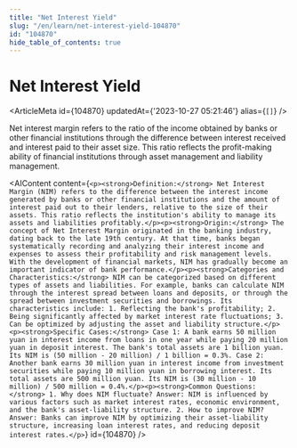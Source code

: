 ```yaml
---
title: "Net Interest Yield"
slug: "/en/learn/net-interest-yield-104870"
id: "104870"
hide_table_of_contents: true
---
```



# Net Interest Yield

<ArticleMeta id={104870} updatedAt={'2023-10-27 05:21:46'} alias={`[]`} />
<div className='border-solid border-b border-t-0 my-4 border-[var(--ifm-color-gray-300)]' />

Net interest margin refers to the ratio of the income obtained by banks or other financial institutions through the difference between interest received and interest paid to their asset size. This ratio reflects the profit-making ability of financial institutions through asset management and liability management.

<AIContent content={`<p><strong>Definition:</strong> Net Interest Margin (NIM) refers to the difference between the interest income generated by banks or other financial institutions and the amount of interest paid out to their lenders, relative to the size of their assets. This ratio reflects the institution's ability to manage its assets and liabilities profitably.</p><p><strong>Origin:</strong> The concept of Net Interest Margin originated in the banking industry, dating back to the late 19th century. At that time, banks began systematically recording and analyzing their interest income and expenses to assess their profitability and risk management levels. With the development of financial markets, NIM has gradually become an important indicator of bank performance.</p><p><strong>Categories and Characteristics:</strong> NIM can be categorized based on different types of assets and liabilities. For example, banks can calculate NIM through the interest spread between loans and deposits, or through the spread between investment securities and borrowings. Its characteristics include: 1. Reflecting the bank's profitability; 2. Being significantly affected by market interest rate fluctuations; 3. Can be optimized by adjusting the asset and liability structure.</p><p><strong>Specific Cases:</strong> Case 1: A bank earns 50 million yuan in interest income from loans in one year while paying 20 million yuan in deposit interest. The bank's total assets are 1 billion yuan. Its NIM is (50 million - 20 million) / 1 billion = 0.3%. Case 2: Another bank earns 30 million yuan in interest income from investment securities while paying 10 million yuan in borrowing interest. Its total assets are 500 million yuan. Its NIM is (30 million - 10 million) / 500 million = 0.4%.</p><p><strong>Common Questions:</strong> 1. Why does NIM fluctuate? Answer: NIM is influenced by various factors such as market interest rates, economic environment, and the bank's asset-liability structure. 2. How to improve NIM? Answer: Banks can improve NIM by optimizing their asset-liability structure, increasing loan interest rates, and reducing deposit interest rates.</p>`} id={104870} />
